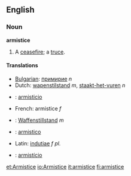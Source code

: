 ==English==

===Noun===
'''armistice'''
#A [[ceasefire]]; a [[truce]].

====Translations====
*[[Bulgarian]]: [[примирие]] ''n''
*Dutch: [[wapenstilstand]] ''m'', [[staakt-het-vuren]] ''n''
* {{es}} : [[armisticio]]
*French: armistice ''f''
* {{de}} : [[Waffenstillstand]] ''m''
* {{io}} : [[armistico]]
*Latin: [[indutiae]] ''f pl.''
* {{pt}} : [[armistício]]

[[et:Armistice]]
[[io:Armistice]]
[[it:armistice]]
[[fi:armistice]]